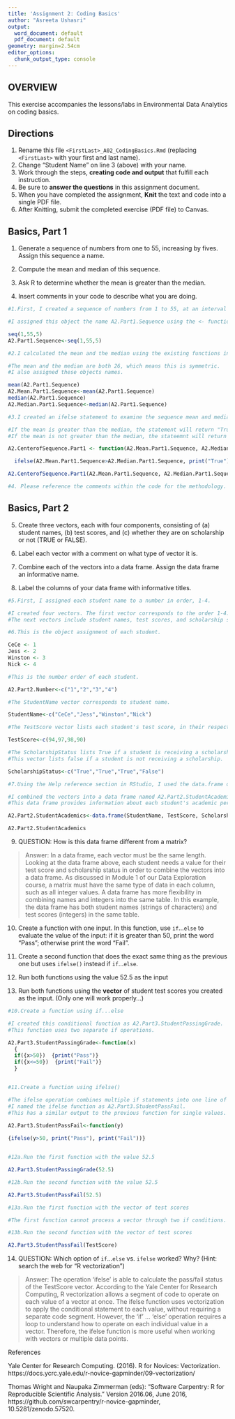```yaml
---
title: 'Assignment 2: Coding Basics'
author: "Asreeta Ushasri"
output:
  word_document: default
  pdf_document: default
geometry: margin=2.54cm
editor_options:
  chunk_output_type: console
---
```


## OVERVIEW

This exercise accompanies the lessons/labs in Environmental Data Analytics on coding basics.

## Directions

1.  Rename this file `<FirstLast>_A02_CodingBasics.Rmd` (replacing `<FirstLast>` with your first and last name).
2.  Change "Student Name" on line 3 (above) with your name.
3.  Work through the steps, **creating code and output** that fulfill each instruction.
4.  Be sure to **answer the questions** in this assignment document.
5.  When you have completed the assignment, **Knit** the text and code into a single PDF file.
6.  After Knitting, submit the completed exercise (PDF file) to Canvas.

## Basics, Part 1

1.  Generate a sequence of numbers from one to 55, increasing by fives. Assign this sequence a name.

2.  Compute the mean and median of this sequence.

3.  Ask R to determine whether the mean is greater than the median.

4.  Insert comments in your code to describe what you are doing.

```r
#1.First, I created a sequence of numbers from 1 to 55, at an interval of 5.

#I assigned this object the name A2.Part1.Sequence using the <- function.

seq(1,55,5)
A2.Part1.Sequence<-seq(1,55,5)

#2.I calculated the mean and the median using the existing functions in R.

#The mean and the median are both 26, which means this is symmetric.
#I also assigned these objects names.

mean(A2.Part1.Sequence)
A2.Mean.Part1.Sequence<-mean(A2.Part1.Sequence)
median(A2.Part1.Sequence)
A2.Median.Part1.Sequence<-median(A2.Part1.Sequence)

#3.I created an ifelse statement to examine the sequence mean and median.

#If the mean is greater than the median, the statement will return "True."
#If the mean is not greater than the median, the stateemnt will return "False."

A2.CenterofSequence.Part1 <- function(A2.Mean.Part1.Sequence, A2.Median.Part1.Sequence)

  ifelse(A2.Mean.Part1.Sequence>A2.Median.Part1.Sequence, print("True"), print("False"))

A2.CenterofSequence.Part1(A2.Mean.Part1.Sequence, A2.Median.Part1.Sequence)

#4. Please reference the comments within the code for the methodology.


```

## Basics, Part 2

5.  Create three vectors, each with four components, consisting of (a) student names, (b) test scores, and (c) whether they are on scholarship or not (TRUE or FALSE).

6.  Label each vector with a comment on what type of vector it is.

7.  Combine each of the vectors into a data frame. Assign the data frame an informative name.

8.  Label the columns of your data frame with informative titles.

```r

#5.First, I assigned each student name to a number in order, 1-4.

#I created four vectors. The first vector corresponds to the order 1-4.
#The next vectors include student names, test scores, and scholarship status.

#6.This is the object assignment of each student.

CeCe <- 1
Jess <- 2
Winston <- 3
Nick <- 4

#This is the number order of each student.

A2.Part2.Number<-c("1","2","3","4")

#The StudentName vector corresponds to student name.

StudentName<-c("CeCe","Jess","Winston","Nick")

#The TestScore vector lists each student's test score, in their respective order.

TestScore<-c(94,97,98,90)

#The ScholarshipStatus lists True if a student is receiving a scholarship.
#This vector lists false if a student is not receiving a scholarship.

ScholarshipStatus<-c("True","True","True","False")

#7.Using the Help reference section in RStudio, I used the data.frame operation.

#I combined the vectors into a data frame named A2.Part2.StudentAcademics.
#This data frame provides information about each student's academic performance.

A2.Part2.StudentAcademics<-data.frame(StudentName, TestScore, ScholarshipStatus)

A2.Part2.StudentAcademics

```

9.  QUESTION: How is this data frame different from a matrix?

> Answer: In a data frame, each vector must be the same length. Looking at the data frame above, each student needs a value for their test score and scholarship status in order to combine the vectors into a data frame. As discussed in Module 1 of our Data Exploration course, a matrix must have the same type of data in each column, such as all integer values. A data frame has more flexibility in combining names and integers into the same table. In this example, the data frame has both student names (strings of characters) and test scores (integers) in the same table.

10. Create a function with one input. In this function, use `if`...`else` to evaluate the value of the input: if it is greater than 50, print the word "Pass"; otherwise print the word "Fail". 

11. Create a second function that does the exact same thing as the previous one but uses `ifelse()` instead if `if`...`else `. 

12. Run both functions using the value 52.5 as the input

13. Run both functions using the **vector** of student test scores you created as the input. (Only one will work properly...)

```r
#10.Create a function using if...else

#I created this conditional function as A2.Part3.StudentPassingGrade.
#This function uses two separate if operations.

A2.Part3.StudentPassingGrade<-function(x)
  {
  if({x>50})  {print("Pass")}
  if({x<=50})  {print("Fail")}
  }


#11.Create a function using ifelse()

#The ifelse operation combines multiple if statements into one line of code.
#I named the ifelse function as A2.Part3.StudentPassFail.
#This has a similar output to the previous function for single values.

A2.Part3.StudentPassFail<-function(y)
  
{ifelse(y>50, print("Pass"), print("Fail"))}


#12a.Run the first function with the value 52.5

A2.Part3.StudentPassingGrade(52.5)

#12b.Run the second function with the value 52.5

A2.Part3.StudentPassFail(52.5)

#13a.Run the first function with the vector of test scores

#The first function cannot process a vector through two if conditions.

#13b.Run the second function with the vector of test scores

A2.Part3.StudentPassFail(TestScore)

```

14. QUESTION: Which option of `if`...`else` vs. `ifelse` worked? Why? (Hint: search the web for "R vectorization")

> Answer: The operation 'ifelse' is able to calculate the pass/fail status of the TestScore vector. According to the Yale Center for Research Computing, R vectorization allows a segment of code to operate on each value of a vector at once. The ifelse function uses vectorization to apply the conditional statement to each value, without requiring a separate code segment. However, the 'if' ... 'else' operation requires a loop to understand how to operate on each individual value in a vector. Therefore, the ifelse function is more useful when working with vectors or multiple data points.

References

Yale Center for Research Computing. (2016). R for Novices: Vectorization.
https://docs.ycrc.yale.edu/r-novice-gapminder/09-vectorization/

Thomas Wright and Naupaka Zimmerman (eds): "Software Carpentry: R for
Reproducible Scientific Analysis."  Version 2016.06, June 2016, https://github.com/swcarpentry/r-novice-gapminder, 10.5281/zenodo.57520.
